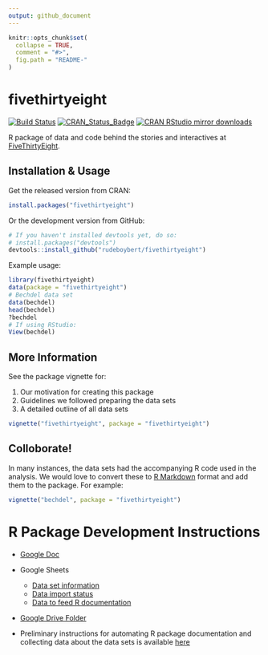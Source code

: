 ```yaml
---
output: github_document
---
```


<!-- README.md is generated from README.Rmd. Please edit that file -->

```r
knitr::opts_chunk$set(
  collapse = TRUE,
  comment = "#>",
  fig.path = "README-"
)
```


# fivethirtyeight

[![Build Status](https://travis-ci.org/rudeboybert/fivethirtyeight.png?branch=master)](https://travis-ci.org/rudeboybert/fivethirtyeight)
[![CRAN_Status_Badge](http://www.r-pkg.org/badges/version/fivethirtyeight)](http://cran.r-project.org/package=fivethirtyeight)
[![CRAN RStudio mirror downloads](http://cranlogs.r-pkg.org/badges/fivethirtyeight)](http://www.r-pkg.org/pkg/fivethirtyeight)

R package of data and code behind the stories and interactives at [FiveThirtyEight](https://github.com/fivethirtyeight/data).



## Installation & Usage

Get the released version from CRAN:

```r
install.packages("fivethirtyeight")
```

Or the development version from GitHub:

```r
# If you haven't installed devtools yet, do so:
# install.packages("devtools")
devtools::install_github("rudeboybert/fivethirtyeight")
```

Example usage:

```r
library(fivethirtyeight)
data(package = "fivethirtyeight")
# Bechdel data set
data(bechdel)
head(bechdel)
?bechdel
# If using RStudio:
View(bechdel)
```



## More Information

See the package vignette for:

1. Our motivation for creating this package
1. Guidelines we followed preparing the data sets
1. A detailed outline of all data sets

```r
vignette("fivethirtyeight", package = "fivethirtyeight")
```



## Colloborate!

In many instances, the data sets had the accompanying R code used in the 
analysis. We would love to convert these to [R
Markdown](http://rmarkdown.rstudio.com/) format and add them to the package. For example:

```r
vignette("bechdel", package = "fivethirtyeight")
```



# R Package Development Instructions

* [Google Doc](https://docs.google.com/document/d/1eCRZUvhEp7A21Sq4duQAX1P2mDplB9OxHrX-rPkXFvo/edit#)
* Google Sheets
    - [Data set information](https://docs.google.com/spreadsheets/d/1G8as9tYfbC7GXGdpaKHlFRvhAZHiV6JrznJM7Ou5K24/edit#gid=0)
    - [Data import status](https://docs.google.com/spreadsheets/d/1v7OlOxwhwj6SCOjkg876iJQziq0VYaPY22eRFLQux4U/edit?usp=sharing)
    - [Data to feed R documentation](https://docs.google.com/spreadsheets/d/1bZd1U0EnRglD6xhgHGCMZ8xDGfRkgrQFBLgTzYB_dXo/edit?usp=sharing)
* [Google Drive Folder](https://drive.google.com/drive/folders/0B5sV4c0umdLeNTZMTWhvcE5kUUE)

* Preliminary instructions for automating R package documentation and collecting data about the data sets is available [here](https://github.com/rudeboybert/fivethirtyeight/blob/master/data_import_procedure.md)

